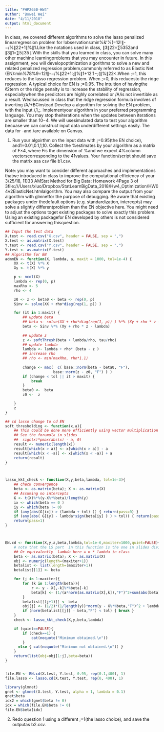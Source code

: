```yaml
---
title: "PHP2650-HW4"
author: "Bowei Wei"
date: "4/11/2018"
output: html_document
---
```


In class, we covered different algorithms to solve the lasso penalized linearregression problem for !observations:min%&'%(=12!∥-−/%∥22+1∥%∥1.Like the notations used in class, ∥3∥22=∑5352and ∥3∥1=∑5∣35∣.With the skills that you learned in class, you can solve many other machine learningproblems that you may encounter in future. In this assignment, you will developoptimization algorithms to solve a new and related penalized regression problem,commonly referred to as Elastic Net (EN):min%78%9=12!∥-−/%∥22+1:;∥%∥1+12'1−;(∥%∥22<.When ;=1, this reduces to the lasso regression problem. When ;=0, this reducesto the ridge regression. A typical choice for EN is ;=0.95. The intuition of havingthe ℓ2term or the ridge penalty is to increase the stability of regression, especiallywhen the predictors are highly correlated or /A/is not invertible as a result. Wediscussed in class that the ridge regression formula involves of inverting /A/+BCinstead.Develop a algorithm for solving the EN problem, with the input /,1,;. Implementyour algorithm in your preferred programming language. You may stop theiterations when the updates between iterations are smaller than 10−4. We will usesimulated data to test your algorithm becuase we can construct input data underdifferent settings easily. The data for -and /are available on Canvas.

1. Run your algoirthm on the input data with ;=0.95(the EN choice), and1=0.01,0.1,1,10. Collect the %estimates by your algorithm as a matrix of F×4, where Fis the dimension of %and we expect 4%column vectorscorresponding to the 41values. Your function/script should save the matrix asa csv file b1.csv.

Note: you may want to consider different approaches and implementations thatwe introduced in class to improve the computational efficiency of your
3/25/18, 11)33 AMStat Method for Big Data: Homework 4Page 3 of 3file:///Users/xluo/Dropbox/StatLearnBigData_2018/Hw4_Optimization/HW04v2ElasticNet.htmlalgorithm. You may also compare the output from your algorithm with glmnetfor the purpose of debugging. Be aware that existing packages under thedefault options (e.g. standardization, intercepts) may solve a slightly differentproblem than the EN objective here. You might need to adjust the options toget existing packages to solve exactly this problem. Using an existing packagefor EN developed by others is not considered sufficient for answering thisquestion.
```r
## Input the test data
X.test <- read.csv("X.csv", header = FALSE, sep = ",")
X.test <- as.matrix(X.test)
Y.test <- read.csv("Y.csv", header = FALSE, sep = ",")
Y.test <- as.matrix(Y.test)
## Algorithm for EN
admmEN <- function(X, lambda, a, maxit = 1000, tol=1e-4) {
    XX <- t(X) %*% X
    Xy <- t(X) %*% y

    p <- ncol(X)
    lambda <- rep(0, p)
    maxRho <- 5
    rho <- 4

    z0 <- z <- beta0 <- beta <- rep(0, p)
    Sinv <- solve(XX + rho*diag(rep(1, p)) )

    for (it in 1:maxit) {
        ## update beta
        ## beta <- solve(XX + rho*diag(rep(1, p)) ) %*% (Xy + rho * z - lambda)
        beta <- Sinv %*% (Xy + rho * z - lambda)
        
        ## update z
        z <- softThresh(beta + lambda/rho, tau/rho)
        ## update lambda
        lambda <- lambda + rho* (beta - z ) 
        ## increase rho
        ## rho <- min(maxRho, rho*1.1)
        
        change <- max(  c( base::norm(beta - beta0, "F"),
                      base::norm(z - z0, "F") ) )
        if (change < tol || it > maxit) {
            break
        }
        beta0 <-  beta
        z0 <-  z

    }
    z
}

## cd lasso change to cd EN
soft_thresholding <- function(x,a){
    ## This could be done more efficiently using vector multiplication
    ## See the forumula in slides
    ##  sign(x)*pmax(abs(x) - a, 0)
    result <- numeric(length(x))
    result[which(x > a)] <- x[which(x > a)] - a
    result[which(x < -a)] <- x[which(x < -a)] + a
    return(result)
}



lasso_kkt_check <- function(X,y,beta,lambda, tol=1e-3){
    ## check convergence 
    beta <- as.matrix(beta); X <- as.matrix(X)
    ## Assuming no intercepts 
    G <- t(X)%*%(y-X%*%beta)/length(y)
    ix <- which(beta == 0 )
    iy <- which(beta != 0)
    if (any(abs(G[ix]) > (lambda + tol) )) { return(pass=0) }
    if (any(abs( G[iy] - lambda*sign(beta[iy] ) ) > tol)) { return(pass=0) }  
    return(pass=1)
}



EN.cd <- function(X,y,a,beta,lambda,tol=1e-6,maxiter=1000,quiet=FALSE){
    # note that the LS part  in this function is the one in slides divided by length(y) = n 
    ## Or equivalently  lambda here = n * lambda in class
    beta <- as.matrix(beta); X <- as.matrix(X)
    obj <- numeric(length=(maxiter+1))
    betalist <- list(length=(maxiter+1))
    betalist[[1]] <- beta

    for (j in 1:maxiter){
        for (k in 1:length(beta)){
            r <- y - X[,-k]%*%beta[-k]
            beta[k] <- (1/(a*norm(as.matrix(X[,k]),"F")^2+sum(abs(beta))))*soft_thresholding(t(r)%*%X[,k],length(y)*lambda)
        }
        betalist[[(j+1)]] <- beta
        obj[j] <- (1/2)*(1/length(y))*norm(y - X%*%beta,"F")^2 + lambda*(a*sum(abs(beta))+ (1-a)*(norm(beta,"F")^2)/2)
        if (norm(betalist[[j]] - beta,"F") < tol) { break }
    }
    check <- lasso_kkt_check(X,y,beta,lambda) 

    if (quiet==FALSE){
        if (check==1) {
            cat(noquote("Minimum obtained.\n"))
        }
      else { cat(noquote("Minimum not obtained.\n")) } 
    }
    return(list(obj=obj[1:j],beta=beta)) 
}


file.EN <- EN.cd(X.test, Y.test, 0.95, rep(0.1,400), 1)
file.lasso <- lasso.cd(X.test, Y.test, rep(0, 400), 1) 

library(glmnet)
gnet <- glmnet(X.test, Y.test, alpha = 1, lambda = 0.1)
gnet$beta
idx2 = which(gnet$beta != 0)
idx = which(file.EN$beta != 0)
file.EN$beta[idx]
```
2. Redo question 1 using a different ;=1(the lasso choice), and save the outputas b2.csv.